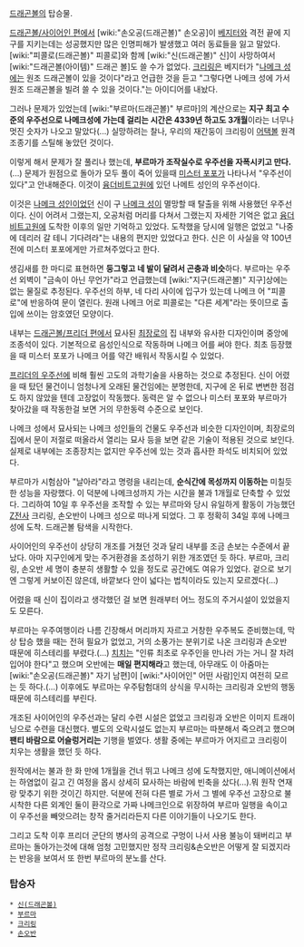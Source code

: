 [[드래곤볼]]의 탑승물.

[[드래곤볼/사이어인 편]]에서 [wiki:"손오공(드래곤볼)" 손오공]이 [[베지터]]와 격전 끝에 지구를 지키는데는 성공했지만 많은 인명피해가 발생했고 여러 동료들을 잃고 말았다. [wiki:"피콜로(드래곤볼)" 피콜로]와 함께 [wiki:"신(드래곤볼)" 신]이 사망하여서 [wiki:"드래곤볼(아이템)" 드래곤 볼]도 쓸 수가 없었다. [[크리링]]은 베지터가 "[[나메크 성]]에는 원조 드래곤볼이 있을 것이다"라고 언급한 것을 듣고 "그렇다면 나메크 성에 가서 원조 드래곤볼을 빌려 쓸 수 있을 것이다."는 아이디어를 내놨다.

그러나 문제가 있었는데 [wiki:"부르마(드래곤볼)" 부르마]의 계산으로는 '''지구 최고 수준의 우주선으로 나메크성에 가는데 걸리는 시간은 4339년 하고도 3개월'''이라는 너무나 멋진 숫자가 나오고 말았다(...) 실망하려는 찰나, 우리의 재간둥이 크리링이 [[어택볼]] 원격 조종기를 스틸해 놓았던 것이다.

이렇게 해서 문제가 잘 풀리나 했는데, '''부르마가 조작실수로 우주선을 자폭시키고 만다.'''(...) 문제가 원점으로 돌아가 모두 풀이 죽어 있을때 [[미스터 포포]]가 나타나서 "우주선이 있다"고 안내해준다. 이것이 [[융더비트고원]]에 있던 나메트 성인의 우주선이다.

이것은 [[나메크 성인]]이었던 신이 구 [[나메크 성]]이 멸망할 때 탈출을 위해 사용했던 우주선이다. 신이 어려서 그랬는지, 오공처럼 머리를 다쳐서 그랬는지 자세한 기억은 없고 [[융더비트고원]]에 도착한 이후의 일만 기억하고 있었다. 도착했을 당시에 일행은 없었고 "나중에 데리러 갈 테니 기다려라"는 내용의 편지만 있었다고 한다. 신은 이 사실을 약 100년 전에 미스터 포포에게만 가르쳐주었다고 한다.

생김새를 한 마디로 표현하면 '''둥그렇고 네 발이 달려서 곤충과 비슷'''하다. 부르마는 우주선 외벽이 "금속이 아닌 무언가"라고 언급했는데 [wiki:"지구(드래곤볼)" 지구]상에는 없는 물질로 추정된다. 우주선의 하부, 네 다리 사이에 입구가 있는데 나메크 어 "피콜로"에 반응하여 문이 열린다. 원래 나메크 어로 피콜로는 "다른 세계"라는 뜻이므로 출입에 쓰이는 암호였던 모양이다.

내부는 [[드래곤볼/프리더 편]]에서 묘사된 [[최장로]]의 집 내부와 유사한 디자인이며 중앙에 조종석이 있다. 기본적으로 음성인식으로 작동하며 나메크 어를 써야 한다. 최초 등장했을 때 미스터 포포가 나메크 어를 약간 배워서 작동시킬 수 있었다.

[[프리더의 우주선]]에 비해 훨씬 고도의 과학기술을 사용하는 것으로 추정된다. 신이 어렸을 때 탔던 물건이니 엄청나게 오래된 물건임에는 분명한데, 지구에 온 뒤로 변변한 점검도 하지 않았을 텐데 고장없이 작동했다. 동력은 알 수 없으나 미스터 포포와 부르마가 찾아갔을 때 작동한걸 보면 거의 무한동력 수준으로 보인다.

나메크 성에서 묘사되는 나메크 성인들의 건물도 우주선과 비슷한 디자인이며, 최장로의 집에서 문이 저절로 떠올라서 열리는 묘사 등을 보면 같은 기술이 적용된 것으로 보인다. 실제로 내부에는 조종장치는 없지만 우주선에 있는 것과 흡사한 좌석도 비치되어 있었다.

부르마가 시험삼아 "날아라"라고 명령을 내리는데, '''순식간에 목성까지 이동하는''' 미칠듯한 성능을 자랑했다. 이 덕분에 나메크성까지 가는 시간을 불과 1개월로 단축할 수 있었다. 그리하여 10일 후 우주선을 조작할 수 있는 부르마와 당시 유일하게 활동이 가능했던 [[Z전사]] 크리링, 손오반이 나메크 성으로 떠나게 되었다. 그 후 정확히 34일 후에 나메크 성에 도착. 드래곤볼 탐색을 시작한다.

사이어인의 우주선이 상당히 개조를 거쳤던 것과 달리 내부를 조금 손보는 수준에서 끝났다. 아마 지구인에게 맞는 주거환경을 조성하기 위한 개조였던 듯 하다. 부르마, 크리링, 손오반 세 명이 충분히 생활할 수 있을 정도로 공간에도 여유가 있었다. 겉으로 보기엔 그렇게 커보이진 않은데, 바깥보다 안이 넓다는 법칙이라도 있는지 모르겠다(...)

어렸을 때 신이 집이라고 생각했던 걸 보면 원래부터 어느 정도의 주거시설이 있었을지도 모른다.

부르마는 우주여행이라 나름 긴장해서 머리까지 자르고 거창한 우주복도 준비했는데, 막상 탑승 했을 때는 전혀 필요가 없었고, 거의 소풍가는 분위기로 나온 크리링과 손오반 때문에 히스테리를 부렸다.(...) [[치치]]는 "인류 최초로 우주인을 만나러 가는 거니 잘 차려 입어야 한다"고 했으며 오반에는 '''매일 편지해라'''고 했는데, 아무래도 이 아줌마는 [wiki:"손오공(드래곤볼)" 자기 남편]이 [wiki:"사이어인" 어떤 사람]인지 여전히 모르는 듯 하다.(...) 이후에도 부르마는 우주탐험대의 상식을 무시하는 크리링과 오반의 행동 때문에 히스테리를 부린다.

개조된 사이어인의 우주선과는 달리 수련 시설은 없었고 크리링과 오반은 이미지 트래이닝으로 수련을 대신했다. 별도의 오락시설도 없는지 부르마는 따분해서 죽으려고 했으며 '''팬티 바람으로 어슬렁거리는''' 기행을 벌였다. 생활 중에는 부르마가 어지르고 크리링이 치우는 생활을 했던 듯 하다.

원작에서는 불과 한 화 만에 1개월을 건너 뛰고 나메크 성에 도착했지만, 애니메이션에서는 하염없이 길고 긴 여정을 몹시 상세히 묘사하는 바람에 빈축을 샀다(...).뭐 원작 연재랑 맞추기 위한 것이긴 하지만. 덕분에 전혀 다른 별로 가서 그 별에 우주선 고장으로 불시착한 다른 외계인 둘이 환각으로 가짜 나메크인으로 위장하여 부르마 일행을 속이고 이 우주선을 빼앗으려는 창작 줄거리라든지 다른 이야기들이 나오기도 한다.

그리고 도착 이후 프리더 군단의 병사의 공격으로 구멍이 나서 사용 불능이 돼버리고 부르마는 돌아가는것에 대해 엄청 고민했지만 정작 크리링&손오반은 어떻게 잘 되겠지라는 반응을 보여서 또 한번 부르마의 분노를 산다.

=== 탑승자 ===
 * [[신(드래곤볼)]]
 * [[부르마]]
 * [[크리링]]
 * [[손오반]]
